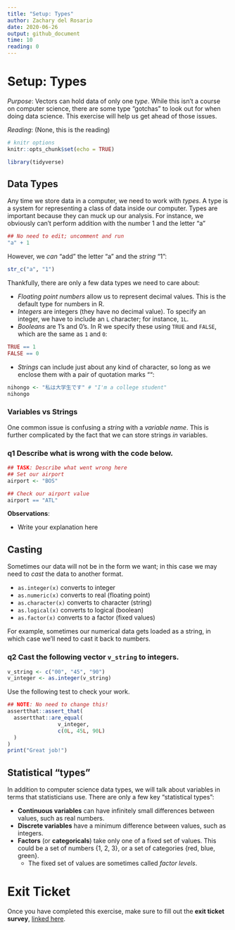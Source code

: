```yaml
---
title: "Setup: Types"
author: Zachary del Rosario
date: 2020-06-26
output: github_document
time: 10
reading: 0
---
```


# Setup: Types

*Purpose*: Vectors can hold data of only one *type*. While this isn't a course on computer science, there are some type "gotchas" to look out for when doing data science. This exercise will help us get ahead of those issues.

*Reading*: (None, this is the reading)

```r
# knitr options
knitr::opts_chunk$set(echo = TRUE)
```

```r
library(tidyverse)

```

## Data Types

Any time we store data in a computer, we need to work with *types*. A type is a system for representing a class of data inside our computer. Types are important because they can muck up our analysis. For instance, we obviously can't perform addition with the number 1 and the letter "a"

```r
## No need to edit; uncomment and run
"a" + 1
```

However, we *can* "add" the letter "a" and the *string* "1":

```r
str_c("a", "1")
```

Thankfully, there are only a few data types we need to care about:

- *Floating point numbers* allow us to represent decimal values. This is the default type for numbers in R.
- *Integers* are integers (they have no decimal value). To specify an integer, we have to include an `L` character; for instance, `1L`.
- *Booleans* are 1's and 0's. In R we specify these using `TRUE` and `FALSE`, which are the same as `1` and `0`:

```r
TRUE == 1
FALSE == 0
```


- *Strings* can include just about any kind of character, so long as we enclose them with a pair of quotation marks "":

```r
nihongo <- "私は大学生です" # "I'm a college student"
nihongo
```

### Variables vs Strings

One common issue is confusing a *string* with a *variable name*. This is further complicated by the fact that we can store strings *in* variables.

### __q1__ Describe what is wrong with the code below.

```r
## TASK: Describe what went wrong here
## Set our airport
airport <- "BOS"

## Check our airport value
airport == "ATL"
```

**Observations**:

- Write your explanation here

## Casting

Sometimes our data will not be in the form we want; in this case we may need to *cast* the data to another format.

- `as.integer(x)` converts to integer
- `as.numeric(x)` converts to real (floating point)
- `as.character(x)` converts to character (string)
- `as.logical(x)` converts to logical (boolean)
- `as.factor(x)` converts to a factor (fixed values)

For example, sometimes our numerical data gets loaded as a string, in which case we'll need to cast it back to numbers.

### __q2__ Cast the following vector `v_string` to integers.

```r
v_string <- c("00", "45", "90")
v_integer <- as.integer(v_string)
```

Use the following test to check your work.

```r
## NOTE: No need to change this!
assertthat::assert_that(
  assertthat::are_equal(
                v_integer,
                c(0L, 45L, 90L)
  )
)
print("Great job!")
```

## Statistical "types"

In addition to computer science data types, we will talk about variables in terms that statisticians use. There are only a few key "statistical types":

- **Continuous variables** can have infinitely small differences between values, such as real numbers.
- **Discrete variables** have a minimum difference between values, such as integers.
- **Factors** (or **categoricals**) take only one of a fixed set of values. This could be a set of numbers {1, 2, 3}, or a set of categories {red, blue, green}. 
  - The fixed set of values are sometimes called *factor levels*.

<!-- include-exit-ticket -->
# Exit Ticket
<!-- -------------------------------------------------- -->

Once you have completed this exercise, make sure to fill out the **exit ticket survey**, [linked here](https://docs.google.com/forms/d/e/1FAIpQLSeuq2LFIwWcm05e8-JU84A3irdEL7JkXhMq5Xtoalib36LFHw/viewform?usp=pp_url&entry.693978880=e-setup06-types-assignment.Rmd).

